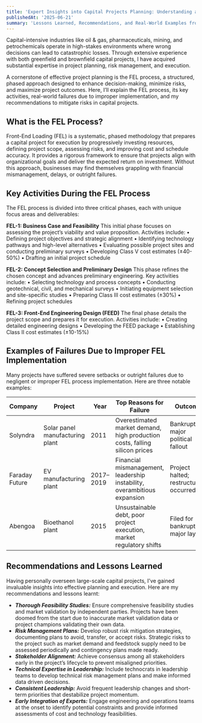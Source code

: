 ```yaml
---
title: 'Expert Insights into Capital Projects Planning: Understanding and Implementing the Front-End Loading (FEL) Process'
publishedAt: '2025-06-21'
summary: 'Lessons Learned, Recommendations, and Real-World Examples from a Seasoned Professional'
---
```


Capital-intensive industries like oil & gas, pharmaceuticals, mining, and petrochemicals operate in high-stakes environments where wrong decisions can lead to catastrophic losses. Through extensive experience with both greenfield and brownfield capital projects, I have acquired substantial expertise in project planning, risk management, and execution.

A cornerstone of effective project planning is the FEL process, a structured, phased approach designed to enhance decision-making, minimize risks, and maximize project outcomes. Here, I’ll explain the FEL process, its key activities, real-world failures due to improper implementation, and my recommendations to mitigate risks in capital projects.

## What is the FEL Process?
Front-End Loading (FEL) is a systematic, phased methodology that prepares a capital project for execution by progressively investing resources, defining project scope, assessing risks, and improving cost and schedule accuracy. It provides a rigorous framework to ensure that projects align with organizational goals and deliver the expected return on investment. Without this approach, businesses may find themselves grappling with financial mismanagement, delays, or outright failures.

## Key Activities During the FEL Process
The FEL process is divided into three critical phases, each with unique focus areas and deliverables:

**FEL-1: Business Case and Feasibility**
This initial phase focuses on assessing the project’s viability and value proposition. Activities include:
•	Defining project objectives and strategic alignment
•	Identifying technology pathways and high-level alternatives
•	Evaluating possible project sites and conducting preliminary surveys
•	Developing Class V cost estimates (±40-50%)
•	Drafting an initial project schedule

**FEL-2: Concept Selection and Preliminary Design**
This phase refines the chosen concept and advances preliminary engineering. Key activities include:
•	Selecting technology and process concepts
•	Conducting geotechnical, civil, and mechanical surveys
•	Initiating equipment selection and site-specific studies
•	Preparing Class III cost estimates (±30%)
•	Refining project schedules

**FEL-3: Front-End Engineering Design (FEED)**
The final phase details the project scope and prepares it for execution. Activities include:
•	Creating detailed engineering designs
•	Developing the FEED package
•	Establishing Class II cost estimates (±10-15%)

## Examples of Failures Due to Improper FEL Implementation
Many projects have suffered severe setbacks or outright failures due to negligent or improper FEL process implementation. Here are three notable examples:
<table>
  <thead>
    <tr>
      <th><strong>Company</strong></th>
      <th><strong>Project</strong></th>
      <th><strong>Year</strong></th>
      <th><strong>Top Reasons for Failure</strong></th>
      <th><strong>Outcome</strong></th>
    </tr>
  </thead>
  <tbody>
    <tr>
      <td>Solyndra</td>
      <td>Solar panel manufacturing plant</td>
      <td>2011</td>
      <td>Overestimated market demand, high production costs, falling silicon prices</td>
      <td>Bankrupt; major political fallout</td>
    </tr>
    <tr>
      <td>Faraday Future</td>
      <td>EV manufacturing plant</td>
      <td>2017–2019</td>
      <td>Financial mismanagement, leadership instability, overambitious expansion</td>
      <td>Project halted; restructuring occurred</td>
    </tr>
    <tr>
      <td>Abengoa</td>
      <td>Bioethanol plant</td>
      <td>2015</td>
      <td>Unsustainable debt, poor project execution, market regulatory shifts</td>
      <td>Filed for bankruptcy; major layoffs</td>
    </tr>
  </tbody>
</table>

## Recommendations and Lessons Learned
Having personally overseen large-scale capital projects, I’ve gained invaluable insights into effective planning and execution. Here are my recommendations and lessons learnt:
-	***Thorough Feasibility Studies:*** Ensure comprehensive feasibility studies and market validation by independent parties. Projects have been doomed from the start due to inaccurate market validation data or project champions validating their own data.
-	***Risk Management Plans:*** Develop robust risk mitigation strategies, documenting plans to avoid, transfer, or accept risks. Strategic risks to the project such as market demand and feedstock supply need to be assessed periodically and contingency plans made ready.
-	***Stakeholder Alignment:*** Achieve consensus among all stakeholders early in the project’s lifecycle to prevent misaligned priorities.
-	***Technical Expertise in Leadership:*** Include technocrats in leadership teams to develop technical risk management plans and make informed data driven decisions.
-	***Consistent Leadership:*** Avoid frequent leadership changes and short-term priorities that destabilize project momentum.
-	***Early Integration of Experts:*** Engage engineering and operations teams at the onset to identify potential constraints and provide informed assessments of cost and technology feasibilities.
